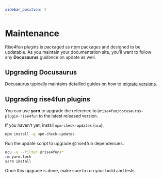 ```yaml
---
sidebar_position: 7
---
```


# Maintenance

Rise4fun plugins is packaged as npm packages and designed to be updatable. As you maintain your documentation site,
you'll want to follow any **Docusaurus** guidance on update as well.

## Upgrading Docusaurus

Docusaurus typically maintains detailled guides
on how to [migrate versions](https://docusaurus.io/docs/migration).

## Upgrading rise4fun plugins

You can use **yarn** to upgrade the reference to `@rise4fun/docusaurus-plugin-rise4fun` to the latest released version.

If you haven't yet, install `npm-check-updates` (`ncu`),

```bash
npm install -g npm-check-updates
```

Run the update script to upgrade @rise4fun dependencies.

```bash
ncu -u --filter @rise4fun/*
rm yarn.lock
yarn install
```

Once this upgrade is done, make sure to run your build and tests.
